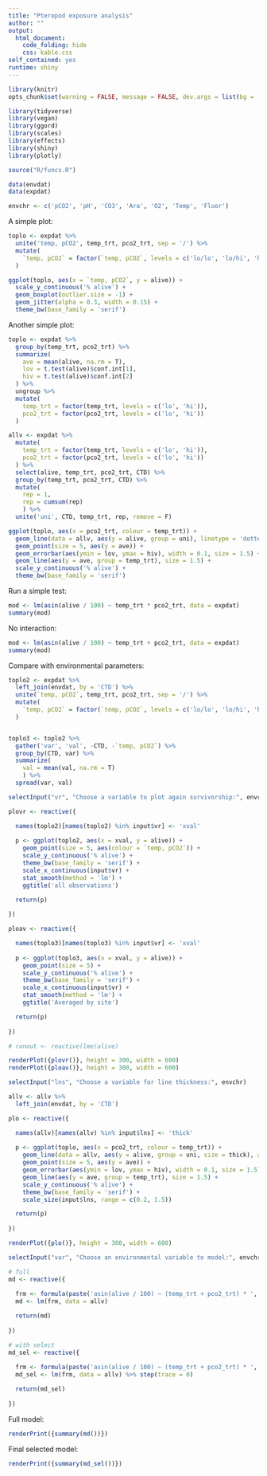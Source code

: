 ```yaml
---
title: "Pteropod exposure analysis"
author: ""
output: 
  html_document:
    code_folding: hide
    css: kable.css
self_contained: yes
runtime: shiny
---
```


```r
library(knitr)
opts_chunk$set(warning = FALSE, message = FALSE, dev.args = list(bg = 'transparent'), eval = T)

library(tidyverse)
library(vegan)
library(ggord)
library(scales)
library(effects)
library(shiny)
library(plotly)

source("R/funcs.R")

data(envdat)
data(expdat)

envchr <- c('pCO2', 'pH', 'CO3', 'Ara', 'O2', 'Temp', 'Fluor')
```

A simple plot:
```r
toplo <- expdat %>% 
  unite('temp, pCO2', temp_trt, pco2_trt, sep = '/') %>% 
  mutate(
    `temp, pCO2` = factor(`temp, pCO2`, levels = c('lo/lo', 'lo/hi', 'hi/lo' ,'hi/hi'))
  )

ggplot(toplo, aes(x = `temp, pCO2`, y = alive)) +
  scale_y_continuous('% alive') +
  geom_boxplot(outlier.size = -1) +
  geom_jitter(alpha = 0.3, width = 0.15) + 
  theme_bw(base_family = 'serif')
```

Another simple plot:
```r
toplo <- expdat %>% 
  group_by(temp_trt, pco2_trt) %>% 
  summarize(
    ave = mean(alive, na.rm = T),
    lov = t.test(alive)$conf.int[1],
    hiv = t.test(alive)$conf.int[2]
  ) %>% 
  ungroup %>% 
  mutate(
    temp_trt = factor(temp_trt, levels = c('lo', 'hi')),
    pco2_trt = factor(pco2_trt, levels = c('lo', 'hi'))
  )

allv <- expdat %>% 
  mutate(
    temp_trt = factor(temp_trt, levels = c('lo', 'hi')),
    pco2_trt = factor(pco2_trt, levels = c('lo', 'hi'))
  ) %>%
  select(alive, temp_trt, pco2_trt, CTD) %>% 
  group_by(temp_trt, pco2_trt, CTD) %>%
  mutate(
    rep = 1, 
    rep = cumsum(rep)
    ) %>% 
  unite('uni', CTD, temp_trt, rep, remove = F)

ggplot(toplo, aes(x = pco2_trt, colour = temp_trt)) + 
  geom_line(data = allv, aes(y = alive, group = uni), linetype = 'dotted') +
  geom_point(size = 5, aes(y = ave)) + 
  geom_errorbar(aes(ymin = lov, ymax = hiv), width = 0.1, size = 1.5) +
  geom_line(aes(y = ave, group = temp_trt), size = 1.5) +
  scale_y_continuous('% alive') + 
  theme_bw(base_family = 'serif')
```

Run a simple test:
```r
mod <- lm(asin(alive / 100) ~ temp_trt * pco2_trt, data = expdat)
summary(mod)
```

No interaction:
```r
mod <- lm(asin(alive / 100) ~ temp_trt + pco2_trt, data = expdat)
summary(mod)
```

Compare with environmental parameters:
```r

toplo2 <- expdat %>% 
  left_join(envdat, by = 'CTD') %>% 
  unite(`temp, pCO2`, temp_trt, pco2_trt, sep = '/') %>% 
  mutate(
    `temp, pCO2` = factor(`temp, pCO2`, levels = c('lo/lo', 'lo/hi', 'hi/lo' ,'hi/hi'))
  )


toplo3 <- toplo2 %>% 
  gather('var', 'val', -CTD, -`temp, pCO2`) %>% 
  group_by(CTD, var) %>% 
  summarize(
    val = mean(val, na.rm = T)
    ) %>% 
  spread(var, val)

selectInput("vr", "Choose a variable to plot again survivorship:", envchr)

plovr <- reactive({

  names(toplo2)[names(toplo2) %in% input$vr] <- 'xval'
  
  p <- ggplot(toplo2, aes(x = xval, y = alive)) + 
    geom_point(size = 5, aes(colour = `temp, pCO2`)) + 
    scale_y_continuous('% alive') + 
    theme_bw(base_family = 'serif') + 
    scale_x_continuous(input$vr) + 
    stat_smooth(method = 'lm') +
    ggtitle('all observations')

  return(p)
  
})

ploav <- reactive({

  names(toplo3)[names(toplo3) %in% input$vr] <- 'xval'
  
  p <- ggplot(toplo3, aes(x = xval, y = alive)) + 
    geom_point(size = 5) + 
    scale_y_continuous('% alive') + 
    theme_bw(base_family = 'serif') + 
    scale_x_continuous(input$vr) + 
    stat_smooth(method = 'lm') + 
    ggtitle('Averaged by site')

  return(p)
  
})

# ranout <- reactive(lme(alive)

renderPlot({plovr()}, height = 300, width = 600)
renderPlot({ploav()}, height = 300, width = 600)
```


```r
selectInput("lns", "Choose a variable for line thickness:", envchr)

allv <- allv %>% 
  left_join(envdat, by = 'CTD')

plo <- reactive({

  names(allv)[names(allv) %in% input$lns] <- 'thick'
  
  p <- ggplot(toplo, aes(x = pco2_trt, colour = temp_trt)) + 
    geom_line(data = allv, aes(y = alive, group = uni, size = thick), alpha = 0.6) +
    geom_point(size = 5, aes(y = ave)) + 
    geom_errorbar(aes(ymin = lov, ymax = hiv), width = 0.1, size = 1.5) +
    geom_line(aes(y = ave, group = temp_trt), size = 1.5) +
    scale_y_continuous('% alive') + 
    theme_bw(base_family = 'serif') + 
    scale_size(input$lns, range = c(0.2, 1.5))

  return(p)
  
})

renderPlot({plo()}, height = 300, width = 600)

```

```r

selectInput("var", "Choose an environmental variable to model:", envchr)

# full
md <- reactive({
  
  frm <- formula(paste('asin(alive / 100) ~ (temp_trt + pco2_trt) * ', input$var))
  md <- lm(frm, data = allv)

  return(md)
  
})

# with select
md_sel <- reactive({
  
  frm <- formula(paste('asin(alive / 100) ~ (temp_trt + pco2_trt) * ', input$var))
  md_sel <- lm(frm, data = allv) %>% step(trace = 0)

  return(md_sel)
  
})

```

Full model:
```r
renderPrint({summary(md())})
```

Final selected model:
```r
renderPrint({summary(md_sel())})
```


